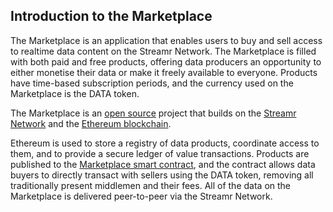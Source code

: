 

## Introduction to the Marketplace
The <Link to={links.marketplace.main}>Marketplace</Link> is an application that enables users to buy and sell access to realtime data content on the Streamr Network. The Marketplace is filled with both paid and free products, offering data producers an opportunity to either monetise their data or make it freely available to everyone. Products have time-based subscription periods, and the currency used on the Marketplace is the <Link to={links.docs.dataToken}>DATA token</Link>.

The Marketplace is an <a href="https://github.com/streamr-dev/streamr-platform" target="_blank">open source</a> project that builds on the <a href="https://streamr.com/network" target="_blank">Streamr Network</a> and the <a href="https://www.ethereum.org" target="_blank">Ethereum blockchain</a>.

Ethereum is used to store a registry of data products, coordinate access to them, and to provide a secure ledger of value transactions. Products are published to the <a href="https://etherscan.io/address/0xa10151d088f6f2705a05d6c83719e99e079a61c1" target="_blank">Marketplace smart contract</a>, and the contract allows data buyers to directly transact with sellers using the DATA token, removing all traditionally present middlemen and their fees. All of the data on the Marketplace is delivered peer-to-peer via the Streamr Network.
